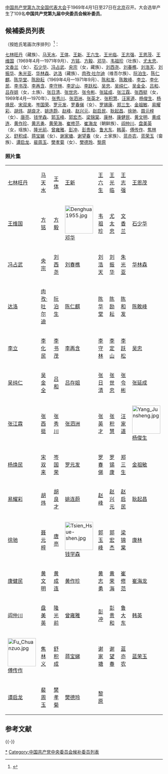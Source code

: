 [[中国共产党第九次全国代表大会|中国共产党第九次全国代表大会]]于1969年4月1日至27日在[[北京|北京]]召开。大会选举产生了109名'''中国共产党第九届中央委员会候补委员'''。

== 候補委员列表 ==
（按姓氏笔画次序排列）<ref>{{cite web|title=中国共产党第九届中央委员会委员和候补委员名单|url=http://cpc.people.com.cn/GB/64162/64168/64561/4429448.html|publisher=人民网|accessdate=2012-02-26|archive-date=2018-08-16|archive-url=https://web.archive.org/web/20180816184227/http://cpc.people.com.cn/GB/64162/64168/64561/4429448.html|dead-url=no}}</ref>：

[[七林旺丹|七林旺丹]]（藏族）、[[马天水|马天水]]、[[王体|王体]]、[[王新_(1919年)|王新]]、[[王六生|王六生]]、[[王光临|王光临]]、[[王志强|王志强]]、[[王恩茂|王恩茂]]、[[王维国|王维国]]（1969年4月—1971年9月）、[[方铭|方铭]]、[[方毅|方毅]]、[[邓华|邓华]]、[[韦祖珍|韦祖珍]]（壮族）、[[尤太忠|尤太忠]]、[[文香兰|文香兰]]（女）、[[石少华|石少华]]、[[冯占武|冯占武]]、[[央宗|央宗]]（女，藏族）、[[刘西尧|刘西尧]]、[[刘春樵|刘春樵]]、[[刘浩天|刘浩天]]、[[刘振华_(上将)|刘振华]]、[[朱光亚|朱光亚]]、[[华林森|华林森]]、[[达洛|达洛]]（藏族）、[[肉孜·吐尔迪|肉孜·吐尔迪]]（维吾尔族）、[[阮泊生|阮泊生]]、[[陈仁麒|陈仁麒]]、[[陈华堂|陈华堂]]、[[陈励耘|陈励耘]]（1969年4月—1971年9月）、[[陈和发|陈和发]]、[[陈敢峰|陈敢峰]]、[[李立_(中国共产党党员)|李立]]、[[李化民|李化民]]、[[李书茂|李书茂]]、[[李再含|李再含]]、[[李守林|李守林]]、[[李定山|李定山]]、[[李跃松|李跃松]]、[[吴忠_(少将)|吴忠]]、[[吴纯仁|吴纯仁]]、[[吴金全|吴金全]]、[[吕和|吕和]]、[[吕存姐|吕存姐]]（女，土族）、[[张日清|张日清]]、[[张世忠|张世忠]]、[[张令彬|张令彬]]、[[张延成|张延成]]、[[张江霖|张江霖]]、[[张西挺|张西挺]]（女，1969年4月—1970年）、[[张秀川|张秀川]]、[[张泗洲|张泗洲]]、[[张英才|张英才]]、[[张积慧_(空军)|张积慧]]、[[汪家道|汪家道]]、[[杨俊生_(二炮)|杨俊生]]、[[杨焕民|杨焕民]]、[[宋双来|宋双来]]、[[岑国荣_(1934年)|岑国荣]]、[[罗元发|罗元发]]、[[罗春俤|罗春俤]]（女）、[[罗锡康|罗锡康]]、[[郑三生|郑三生]]、[[金祖敏|金祖敏]]、[[易耀彩|易耀彩]]、[[胡炜_(1920年)|胡炜]]、[[胡良才|胡良才]]、[[姚连蔚|姚连蔚]]、[[赵峰_(1914年)|赵峰]]、[[赵兴元|赵兴元]]、[[赵启民|赵启民]]、[[耿起昌|耿起昌]]、[[徐驰|徐驰]]、[[聂元梓|聂元梓]]（女）、[[唐亮|唐亮]]、[[钱学森|钱学森]]、[[郭玉峰_(1919年)|郭玉峰]]、[[郭宏杰|郭宏杰]]、[[梁锦棠|梁锦棠]]、[[康林|康林]]、[[康健民_(少将)|康健民]]、[[黄文明|黄文明]]、[[黄成连|黄成连]]、[[黄作珍|黄作珍]]、[[黄志勇|黄志勇]]、[[黄荣海|黄荣海]]、[[崔修范|崔修范]]、[[崔海龙|崔海龙]]（朝鲜族）、[[阎仲川|阎仲川]]、[[盘美英|盘美英]]（女，瑶族）、[[隆光前|隆光前]]、[[曾雍雅|曾雍雅]]、[[彭冲_(中国)|彭冲]]、[[彭贵和|彭贵和]]、[[鲁大东|鲁大东]]、[[韓英_(1935年)|韩英]]、[[傅传作|傅传作]]、[[焦林义|焦林义]]、[[舒积成|舒积成]]、[[蒋宝娣|蒋宝娣]]（女）、[[谢家塘|谢家塘]]、[[谢望春|谢望春]]（女，土家族）、[[蓝亦农|蓝亦农]]、[[蓝荣玉|蓝荣玉]]（畲族）、[[谭启龙|谭启龙]]、[[裴周玉|裴周玉]]、[[樊孝菊|樊孝菊]]（女）、[[樊德玲|樊德玲]]、[[黎原|黎原]]

=== 照片集 ===
{| class="wikitable" style="text-align: center;"
|[[七林旺丹|七林旺丹]]
|[[马天水|马天水]]
|[[王体|王体]]
|[[王新_(1919年)|王新]]
|[[王六生|王六生]]
|[[王光临|王光临]]
|[[王志强|王志强]]
|[[王恩茂|王恩茂]]
|-
|[[王维国|王维国]]
|[[方铭|方铭]]
|[[方毅|方毅]]
|[[File:Denghua1955.jpg|90px]]<br />[[邓华|邓华]]
|[[韦祖珍|韦祖珍]]
|[[尤太忠|尤太忠]]
|[[文香兰|文香兰]]
|[[石少华|石少华]]
|-
|[[冯占武|冯占武]]
|[[央宗|央宗]]
|[[刘西尧|刘西尧]]
|[[刘春樵|刘春樵]]
|[[刘浩天|刘浩天]]
|[[刘振华_(上将)|刘振华]]
|[[朱光亚|朱光亚]]
|[[华林森|华林森]]
|-
|[[达洛|达洛]]
|[[肉孜·吐尔迪|肉孜·吐尔迪]]
|[[阮泊生|阮泊生]]
|[[陈仁麒|陈仁麒]]
|[[陈华堂|陈华堂]]
|[[陈励耘|陈励耘]]
|[[陈和发|陈和发]]
|[[陈敢峰|陈敢峰]]
|-
|[[李立_(中国共产党党员)|李立]]
|[[李化民|李化民]]
|[[李书茂|李书茂]]
|[[李再含|李再含]]
|[[李守林|李守林]]
|[[李定山|李定山]]
|[[李跃松|李跃松]]
|[[吴忠_(少将)|吴忠]]
|-
|[[吴纯仁|吴纯仁]]
|[[吴金全|吴金全]]
|[[吕和|吕和]]
|[[吕存姐|吕存姐]]
|[[张日清|张日清]]
|[[张世忠|张世忠]]
|[[张令彬|张令彬]]
|[[张延成|张延成]]
|-
|[[张江霖|张江霖]]
|[[张西挺|张西挺]]
|[[张秀川|张秀川]]
|[[张泗洲|张泗洲]]
|[[张英才|张英才]]
|[[张积慧_(空军)|张积慧]]
|[[汪家道|汪家道]]
|[[File:Yang_Junsheng.jpg|90px]]<br />[[杨俊生_(二炮)|杨俊生]]
|-
|[[杨焕民|杨焕民]]
|[[宋双来|宋双来]]
|[[岑国荣_(1934年)|岑国荣]]
|[[罗元发|罗元发]]
|[[罗春俤|罗春俤]]
|[[罗锡康|罗锡康]]
|[[郑三生|郑三生]]
|[[金祖敏|金祖敏]]
|-
|[[易耀彩|易耀彩]]
|[[胡炜_(1920年)|胡炜]]
|[[胡良才|胡良才]]
|[[姚连蔚|姚连蔚]]
|[[赵峰_(1914年)|赵峰]]
|[[赵兴元|赵兴元]]
|[[赵启民|赵启民]]
|[[耿起昌|耿起昌]]
|-
|[[徐驰|徐驰]]
|[[聂元梓|聂元梓]]
|[[唐亮|唐亮]]
|[[File:Tsien_Hsue-shen.jpg|90px]]<br />[[钱学森|钱学森]]
|[[郭玉峰_(1919年)|郭玉峰]]
|[[郭宏杰|郭宏杰]]
|[[梁锦棠|梁锦棠]]
|[[康林|康林]]
|-
|[[康健民_(少将)|康健民]]
|[[黄文明|黄文明]]
|[[黄成连|黄成连]]
|[[黄作珍|黄作珍]]
|[[黄志勇|黄志勇]]
|[[黄荣海|黄荣海]]
|[[崔修范|崔修范]]
|[[崔海龙|崔海龙]]
|-
|[[阎仲川|阎仲川]]
|[[盘美英|盘美英]]
|[[隆光前|隆光前]]
|[[曾雍雅|曾雍雅]]
|[[彭冲_(中国)|彭冲]]
|[[彭贵和|彭贵和]]
|[[鲁大东|鲁大东]]
|[[韓英_(1935年)|韩英]]
|-
|[[File:Fu_Chuanzuo.jpg|90px]]<br />[[傅传作|傅传作]]
|[[焦林义|焦林义]]
|[[舒积成|舒积成]]
|[[蒋宝娣|蒋宝娣]]
|[[谢家塘|谢家塘]]
|[[谢望春|谢望春]]
|[[蓝亦农|蓝亦农]]
|[[蓝荣玉|蓝荣玉]]
|-
|[[谭启龙|谭启龙]]
|[[裴周玉|裴周玉]]
|[[樊孝菊|樊孝菊]]
|[[樊德玲|樊德玲]]
|[[黎原|黎原]]
|}

== 参考文献 ==
{{Reflist}}

{{-}}
{{中国共产党中央委员会}}

[[Category:中国共产党第九届中央委员会候补委员|*]]
[[Category:中国共产党中央委员会候补委员列表|Category:中国共产党中央委员会候补委员列表]]